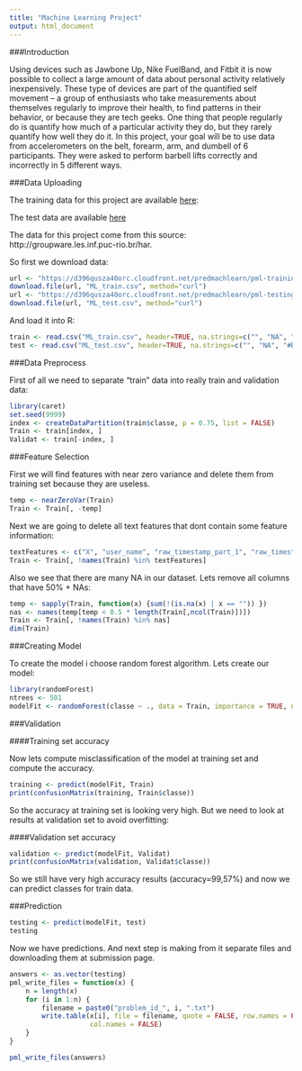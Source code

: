 ```yaml
---
title: "Machine Learning Project"
output: html_document
---
```


###Introduction

Using devices such as Jawbone Up, Nike FuelBand, and Fitbit it is now possible to collect a large amount of data about personal activity relatively inexpensively. These type of devices are part of the quantified self movement – a group of enthusiasts who take measurements about themselves regularly to improve their health, to find patterns in their behavior, or because they are tech geeks. One thing that people regularly do is quantify how much of a particular activity they do, but they rarely quantify how well they do it. In this project, your goal will be to use data from accelerometers on the belt, forearm, arm, and dumbell of 6 participants. They were asked to perform barbell lifts correctly and incorrectly in 5 different ways.

###Data Uploading

The training data for this project are available [here](https://d396qusza40orc.cloudfront.net/predmachlearn/pml-training.csv): 

The test data are available [here](https://d396qusza40orc.cloudfront.net/predmachlearn/pml-testing.csv)

The data for this project come from this source: http://groupware.les.inf.puc-rio.br/har.

So first we download data:

```r
url <- "https://d396qusza40orc.cloudfront.net/predmachlearn/pml-training.csv"
download.file(url, "ML_train.csv", method="curl")
url <- "https://d396qusza40orc.cloudfront.net/predmachlearn/pml-testing.csv"
download.file(url, "ML_test.csv", method="curl")
```

And load it into R:

```r
train <- read.csv("ML_train.csv", header=TRUE, na.strings=c("", "NA", "#DIV/0!"))
test <- read.csv("ML_test.csv", header=TRUE, na.strings=c("", "NA", "#DIV/0!"))
```

###Data Preprocess

First of all we need to separate "train" data into really train and validation data:


```r
library(caret)
set.seed(9999)
index <- createDataPartition(train$classe, p = 0.75, list = FALSE)
Train <- train[index, ]
Validat <- train[-index, ]
```

###Feature Selection

First we will find features with near zero variance and delete them from training set because they are useless.

```r
temp <- nearZeroVar(Train)
Train <- Train[, -temp]
```

Next we are going to delete all text features that dont contain some feature information:


```r
textFeatures <- c("X", "user_name", "raw_timestamp_part_1", "raw_timestamp_part_2", "cvtd_timestamp", "new_window", "num_window")
Train <- Train[, !names(Train) %in% textFeatures]
```

Also we see that there are many NA in our dataset. Lets remove all columns that have 50% + NAs:

```r
temp <- sapply(Train, function(x) {sum(!(is.na(x) | x == "")) })
nas <- names(temp[temp < 0.5 * length(Train[,ncol(Train)])])
Train <- Train[, !names(Train) %in% nas]
dim(Train)
```

###Creating Model

To create the model i choose random forest algorithm. Lets create our model:

```r
library(randomForest)
ntrees <- 501
modelFit <- randomForest(classe ~ ., data = Train, importance = TRUE, ntrees = ntrees)
```


###Validation

####Training set accuracy

Now lets compute misclassification of the model at training set and compute the accuracy.

```r
training <- predict(modelFit, Train)
print(confusionMatrix(training, Train$classe))
```

So the accuracy at training set is looking very high. But we need to look at results at validation set to avoid overfitting:

####Validation set accuracy

```r
validation <- predict(modelFit, Validat)
print(confusionMatrix(validation, Validat$classe))
```

So we still have very high accuracy results (accuracy=99,57%) and now we can predict classes for train data.

###Prediction

```r
testing <- predict(modelFit, test)
testing
```

Now we have predictions. And next step is making from it separate files and downloading them at submission page.

```r
answers <- as.vector(testing)
pml_write_files = function(x) {
    n = length(x)
    for (i in 1:n) {
        filename = paste0("problem_id_", i, ".txt")
        write.table(x[i], file = filename, quote = FALSE, row.names = FALSE, 
                    col.names = FALSE)
    }
}

pml_write_files(answers)
```

